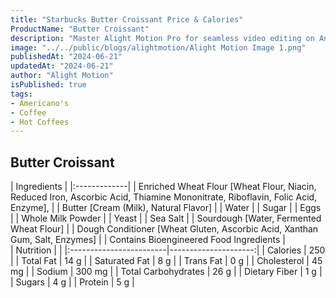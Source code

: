 ```yaml
---
title: "Starbucks Butter Croissant Price & Calories"
ProductName: "Butter Croissant" 
description: "Master Alight Motion Pro for seamless video editing on Android, iOS, and Tablets with our ultimate guide, unlocking advanced features and elevating your skills in 2024!"
image: "../../public/blogs/alightmotion/Alight Motion Image 1.png"
publishedAt: "2024-06-21"
updatedAt: "2024-06-21"
author: "Alight Motion"
isPublished: true
tags:
- Americano's
- Coffee
- Hot Coffees   
---
```


 
## Butter Croissant 
  
<div className="tables-container">
  <div className="table-wrapper">
    | Ingredients  |  
    |:-------------|
    | Enriched Wheat Flour [Wheat Flour, Niacin, Reduced Iron, Ascorbic Acid, Thiamine Mononitrate, Riboflavin, Folic Acid, Enzyme], |
    | Butter [Cream (Milk), Natural Flavor] |
    | Water |
    | Sugar |
    | Eggs |
    | Whole Milk Powder |
    | Yeast   |
    |  Sea Salt |
    | Sourdough [Water, Fermented Wheat Flour] |
    | Dough Conditioner [Wheat Gluten, Ascorbic Acid, Xanthan Gum, Salt, Enzymes] |
    | Contains Bioengineered Food Ingredients |
  </div>
  <div className="table-wrapper">
    | Nutrition               |                      |  
    |:------------------------|---------------------:|
    | Calories                | 250                  |
    | Total Fat               | 14 g                 |
    | Saturated Fat           | 8 g                  |
    | Trans Fat               | 0 g                  |
    | Cholesterol             | 45 mg                |
    | Sodium                  | 300 mg               |
    | Total Carbohydrates     | 26 g                 |
    | Dietary Fiber           | 1 g                  |
    | Sugars                  | 4 g                  |
    | Protein                 | 5 g                  |
  </div>
</div>
<style jsx>{`
  .tables-container {
    display: flex;
    flex-direction: row;
    gap: 30px;
  }
  .table-wrapper {
    width: 500px; /* Adjust as needed */
  }
  @media (max-width: 768px) {
    .tables-container {
      flex-direction: column;
      gap: 0px; /* Adjust as needed */
    }
    .table-wrapper {
      width: 100%; /* Adjust as needed */
    }
  }
`}</style>
